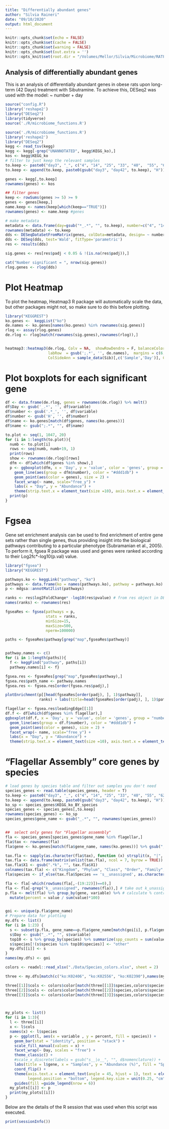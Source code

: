 ```yaml
---
title: "Differentially abundant genes"
author: "Silvia Raineri"
date: "09/10/2020"
output: html_document
---
```

```r
knitr::opts_chunk$set(echo = FALSE)
knitr::opts_chunk$set(cache = FALSE)
knitr::opts_chunk$set(warning = FALSE)
knitr::opts_chunk$set(out.extra = '')
knitr::opts_knit$set(root.dir = "/Volumes/Mellor/Silvia/Microbiome/RATFAT04/") # NB substitute with appropriate working directory path
```

## Analysis of differentially abundant genes
This is an analysis of differentially abundant genes in obese rats upon long-term (42 Days) treatment with Sibutramine. To achieve this, DESeq2 was used with the model: ~ number + day
```r
source("config.R")
library('reshape2')
library("DESeq2")
library(tidyverse)
source('./R/microbiome_functions.R')
```

```r
source('./R/microbiome_functions.R')
library('reshape2')
library("DESeq2")
kegg <- read_tsv(kegg)
kegg <- kegg[-grep("UNANNOTATED", kegg$KEGG_ko),] 
kos <- kegg$KEGG_ko
# filter to just keep the relevant samples
to.keep <- paste0("day3", "_", c("4", "14", "25", "33", "40",  "55", "62", "75", "85"))
to.keep <- append(to.keep, paste0(gsub("day3", "day42", to.keep), "H"))

genes <- kegg[,to.keep]
rownames(genes) <- kos

## filter genes
keep <- rowSums(genes >= 5) >= 9
genes <- genes[keep,]
name.keep <- names(keep[which(keep=="TRUE")])
rownames(genes) <- name.keep #genes

# make metadata
metadata <- data.frame(day=gsub("*_.*", "", to.keep), number=c("4", "14", "25", "33", "40",  "55", "62", "75", "85"))
rownames(metadata) <- to.keep
dds <- DESeqDataSetFromMatrix(genes, colData=metadata, design= ~ number + day)
dds <- DESeq(dds, test='Wald', fitType='parametric')
res <- results(dds)

sig.genes <- res[res$padj < 0.05 & !(is.na(res$padj)),]

cat("Number significant = ", nrow(sig.genes))
rlog.genes <- rlog(dds)
```


# Plot Heatmap 

To plot the heatmap, Heatmap3 R package will automatically scale the data, but other packages might not, so make sure to do this before plotting. 
```r
library("KEGGREST")
ko.genes <-  keggList("ko")
de.names <- ko.genes[names(ko.genes) %in% rownames(sig.genes)]
rlog <- assay(rlog.genes)
de.rlog <- rlog[match(rownames(sig.genes),rownames(rlog)),]


heatmap3::heatmap3(de.rlog, Colv = NA,  showRowDendro = F, balanceColor = T, cexCol = 1.2, cexRow = 1.1,
                   labRow  = gsub(';.*', '', de.names),  margins = c(6,12),
                   ColSideAnn = sample_data(Sib)[,c('Sample','Day')], ColSideColors = c(rep('#02eb6b', 9), rep('#32468d' , 9)), ColSideLabs = 'Day')
```
# Plot boxplots for each significant gene
```r
df <- data.frame(de.rlog, genes = rownames(de.rlog)) %>% melt()
df$Day <- gsub('_.*', '', df$variable)
df$number <- gsub('.*_', '', df$variable)
df$number <- gsub('H', '', df$number)
df$name <- ko.genes[match(df$genes, names(ko.genes))]
df$name <- gsub(";.*", "", df$name)

to.plot <- seq(1, 1047, 20)
for (i in 1:length(to.plot)){
  numb <- to.plot[i]
  rows <- seq(numb, numb+19, 1)
  print(rows)
  show <- rownames(de.rlog)[rows]
  dfm <- df[which(df$genes %in% show),]
  p <- ggboxplot(dfm, x = 'Day', y = 'value', color = 'genes', group = "number") +
    geom_line(aes(group = dfm$number), color = "#ddd1db") +
    geom_point(aes(color = genes), size = 2) +
    facet_wrap(~ name, scale="free_y") +
    labs(x = "Day", y = "Abundance") +
    theme(strip.text.x = element_text(size =10), axis.text.x = element_text(angle = 90, hjust = 1), text = element_text(size = 14), legend.position = "none")
  print(p)
}
```

# Fgsea
Gene set enrichment analysis can be used to find enrichment of entire gene sets rather than single genes, thus providing insight into the biological pathways contributing to a particular phenotype (Subramanian et al., 2005). To perform it, fgsea R package was used and genes were ranked according to their Log2fc*-log10(p.val) value.

```r
library("fgsea")
library("KEGGREST")

pathways.ko <- keggLink("pathway", "ko")
pathways <- data.frame(ko = names(pathways.ko), pathway = pathways.ko)
p <- mdgsa::annotMat2list(pathways)

ranks <- res$log2FoldChange* -log10(res$pvalue) # from res object in DE genes deseq2
names(ranks) <- rownames(res)

fgseaRes <- fgsea(pathways = p, 
                  stats = ranks,
                  minSize=15,
                  maxSize=500,
                  nperm=100000)

paths <- fgseaRes$pathway[grep("map",fgseaRes$pathway)]


pathway.names <- c()
for (i in 1:length(paths)){ 
  f <- keggFind("pathway", paths[i])
  pathway.names[i] <- f}

fgsea.res <- fgseaRes[grep("map",fgseaRes$pathway),]
fgsea.res$path_name <- pathway.names
fgsea.res <- fgsea.res[order(fgsea.res$padj),]

plotEnrichment(p[[head(fgseaRes[order(padj), ], 1)$pathway]],
               ranks) + labs(title=head(fgseaRes[order(padj), ], 1)$pathway)

flagellar <- fgsea.res$leadingEdge[[1]]
df.f <- df[which(df$genes %in% flagellar),]
ggboxplot(df.f, x = 'Day', y = 'value', color = 'genes', group = "number") +
  geom_line(aes(group = df.f$number), color = "#ddd1db") +
  geom_point(aes(color = genes), size = 2) + 
  facet_wrap(~ name, scale="free_y") +
  labs(x = "Day", y = "Abundance") +
  theme(strip.text.x = element_text(size =10), axis.text.x = element_text(angle = 90, hjust = 1), text = element_text(size = 14), legend.position = "none")
```

# "Flagellar Assembly" core genes by species 
```r
# load genes by species table and filter out samples you don't need
species_genes <- read.table(species_genes, header = T)
to.keep <- paste0("day3", "_", c("4", "14", "25", "33", "40", "55", "62", "75", "85"))
to.keep <- append(to.keep, paste0(gsub("day3", "day42", to.keep), "H"))
ko_sp <- species_genes$KEGG_ko_BY_species
species_genes <- species_genes[,to.keep]
rownames(species_genes) <- ko_sp
species_genes$gene_name <- gsub("_.*", "", rownames(species_genes))


##  select only genes for "Flagellar assemnbly"
fla <- species_genes[species_genes$gene_name %in% flagellar,]
fla$tax <- rownames(fla)
fla$gene <- ko.genes[match(fla$gene_name, names(ko.genes))] %>% gsub(";.*", "", .)

tax.fla <- sapply(as.character(fla$tax), function (x) strsplit(x, "|", fixed = T), simplify = T) 
tax.fla <- data.frame(matrix(unlist(tax.fla), ncol = 7, byrow = TRUE))
tax.fla$X1 <- gsub(".*k", "", tax.fla$X1)
colnames(tax.fla) <- c("Kingdom", "Phylum", "Class", "Order", "Family", "Genus", "Species")
fla$species <- if_else(tax.fla$Species == 's__unassigned', as.character(tax.fla$Phylum), as.character(tax.fla$Species))

fla <- fla[-which(rowSums(fla[,-(19:22)])==0),]
fla <- fla[-grep("k__unassigned", rownames(fla)),] # take out k_unassigned
p.fla <- melt(fla) %>% group_by(gene, variable) %>% # calculate % contribution of each species in counts of each gene 
  mutate(percent = value / sum(value)*100)


goi <- unique(p.fla$gene_name)
# Prepare data for plotting
my.dfs <- list()
for (i in 1:23) {
  s <- subset(p.fla, gene_name==p.fla$gene_name[match(goi[i], p.fla$gene_name)])
  s$Day <- gsub("_.*", "", s$variable)
  top10 <- s %>% group_by(species) %>% summarize(spp_counts = sum(value)) %>% arrange(., desc(spp_counts)) %>% top_n(., 10)
  s$species[!(s$species %in% top10$species)] <- "other"
  my.dfs[[i]] <- s
}
names(my.dfs) <- goi

colors <- readxl::read_xlsx("./Data/Species_colors.xlsx", sheet = 2)

three <- my.dfs[match(c("ko:K02406", "ko:K02556", "ko:K02390"),names(my.dfs))]

three[[1]]$cols <- colors$color[match(three[[1]]$species,colors$species)]
three[[2]]$cols <- colors$color[match(three[[2]]$species,colors$species)]
three[[3]]$cols <- colors$color[match(three[[3]]$species,colors$species)]



my_plots <- list()
for (i in 1:3){
  l <- three[[i]]
  x <- l$cols
  names(x) <- l$species
  p <- ggplot(l, aes(x = variable , y = percent, fill = species)) +
    geom_bar(stat = "identity", position = "stack") +
    scale_fill_manual(values = x) + 
    facet_wrap(~ Day, scales = "free") +
    theme_classic() +
    #scale_x_discrete(labels = gsub("s__|o__", "", d$nomenclature)) +
    labs(title = l$gene, x = "Samples", y = "Abundance (%)", fill = "Species") +
    coord_flip() +
    theme(axis.text.x = element_text(angle = 45, hjust = 1), text = element_text(size = 14),
          legend.position = "bottom", legend.key.size = unit(0.25, "cm"), legend.margin = margin(0, 50, 0, 10)) +
    guides(fill =guide_legend(nrow = 6))
  my_plots[[i]] <- p
  print(my_plots[[i]])
}
```

Below are the details of the R session that was used when this script was executed.

```r
print(sessionInfo())
```

